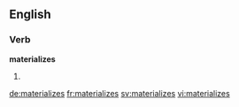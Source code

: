 ==English==

===Verb===
'''materializes'''

# {{en-third-person singular of|materialize}}

[[de:materializes]]
[[fr:materializes]]
[[sv:materializes]]
[[vi:materializes]]